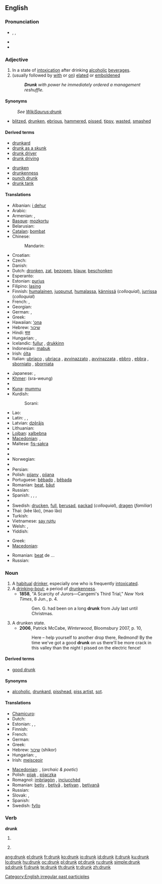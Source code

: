 ==English==

===Pronunciation===
* {{enPR|drŭngk}}, {{IPA|/drʌŋk/}}, {{SAMPA|/drVNk/}}
* {{audio|en-us-drunk.ogg|Audio (US)}}
* {{rhymes|ʌŋk}}

===Adjective===
{{en-adj|er}}

# In a state of [[intoxication]] after drinking [[alcoholic]] [[beverage]]s.
# (usually followed by [[with]] or [[on]]) [[elated]] or [[emboldened]]
#: '''''Drunk''' with power he immediately ordered a management reshuffle.''

====Synonyms====
: ''See [[:WikiSaurus:drunk|WikiSaurus:drunk]]''
* {{sense|intoxicated from alchohol}} [[blitzed]], [[drunken]], [[ebrious]], [[hammered]], [[pissed]], [[tipsy]], [[wasted]], [[smashed]]

====Derived terms====
{{rel-top|terms derived from drunk}}
* [[drunkard]]
* [[drunk as a skunk]]
* [[drunk driver]]
* [[drunk driving]]
{{rel-mid}}
* [[drunken]]
* [[drunkenness]]
* [[punch drunk]]
* [[drunk tank]]
{{rel-bottom}}

====Translations====
{{trans-top|intoxicated after drinking alcohol}}
* Albanian: [[i dehur]]
* Arabic: {{t|ar|سكران|tr=sakraan|sc=Arab}}
* Armenian: {{t|hy|խմած|tr=xmaç|sc=Hayeren|xs=Armenian}}, {{t|hy|հարբած|tr=harbaç|sc=Hayeren|xs=Armenian}}
* [[Basque]]: [[mozkortu]]
* Belarusian: {{t-|be|п'яны|alt=п’яны|tr=pjány|sc=Cyrl|xs=Belarusian}}
* [[Catalan]]: [[bombat]]
* Chinese:
*: Mandarin: {{t-|cmn|醉|tr=zuì|sc=Hani|xs=Mandarin}}
* Croatian: {{t-|hr|pijan}}
* Czech: {{t-|cs|opilý|m}}
* Danish: {{t-|da|fuld}}
* Dutch: [[dronken]], [[zat]], [[bezopen]], [[blauw]], [[beschonken]]
* Esperanto: {{t-|eo|ebria|xs=Esperanto}}
* Estonian: [[purjus]]
* Filipino: [[lasing]]
* Finnish: [[humalainen]], [[juopunut]], [[humalassa]], [[kännissä]] (''colloquial''), [[jurrissa]] (''colloquial'')
* French: {{t+|fr|ivre}}, {{t+|fr|saoul}}
* Georgian: {{t-|ka|მთვრალი|tr=mt‘vrali|xs=Georgian}}
* German: {{t+|de|betrunken}},  {{t+|de|besoffen}}
* Greek: {{t+|el|μεθυσμένος|tr=meθisménos|sc=Grek}}
* Hawaiian: [[ʻona]]
* Hebrew: [[שיכור]]
* Hindi: [[मत्त]]
* Hungarian: {{t|hu|ittas}},  {{t+|hu|részeg}}
* Icelandic: [[fullur]] {{m}}, [[drukkinn]] {{m}}
* Indonesian: [[mabuk]]
* Irish: [[ólta]]
* Italian: [[ubriaco]] {{m}}, [[ubriaca]] {{f}}, [[avvinazzato]] {{m}}, [[avvinazzata]] {{f}}, [[ebbro]] {{m}}, [[ebbra]] {{f}}, [[sborniato]] {{m}}, [[sborniata]] {{f}}
{{trans-mid}}
* Japanese: {{t-|ja|酔っ払い|tr=よっぱらい, yopparai|sc=Jpan}},  {{t|ja|酔い|tr=よい, yoi|sc=Jpan}}
* [[Khmer]]: {{Khmr|[[ស្រវឹង]]}} (sra-weung)
* {{trreq|Korean}}
* [[Kuna]]: [[mummu]]
* Kurdish:
*: Sorani: {{t|ku|سه‌رخۆش|tr=serxosh|sc=ku-Arab}}
* Lao: {{t-|lo|ເມົາເຫລົ້າ|tr=mao-lao|sc=Laoo|xs=Lao}}
* Latin: {{t-|la|ebrius|m}}, {{t-|la|ebria|f}}, {{t-|la|ebrium|n}}
* Latvian: [[dzērājs]]
* Lithuanian: {{t|lt|girtas|xs=Lithuanian}}
* [[Lojban]]: [[xalbebna]]
* [[Macedonian]]: {{t-|mk|пијан|m|tr=píjan|sc=Cyrl|xs=Macedonian}},  {{t|mk|опиен|m|tr=ópien|sc=Cyrl|xs=Macedonian}}
* Maltese: [[fis-sakra]]
* {{trreq|Maori}}
* {{trreq|Mongolian}}
* Norwegian: {{t+|no|full}}
* {{trreq|Old English}}
* Persian: {{t+|fa|مست|tr=mast|sc=fa-Arab|xs=Persian}}
* Polish: [[pijany]] {{m}}, [[pijana]] {{f}}
* Portuguese: [[bêbado]] {{m}}, [[bêbada]] {{f}}
* Romanian: [[beat]], [[băut]]
* Russian: {{t+|ru|пьяный|tr=p’jányj|sc=Cyrl}}
* Spanish: {{t+|es|borracho|m}}, {{t-|es|borracha|f}}, {{t+|es|ebrio|m}}, {{t-|es|ebria|f}}
* {{trreq|Swahili}}
* Swedish: [[drucken]], [[full]], [[berusad]], [[packad]] (''colloquial''), [[dragen]] (''familiar'')
* Thai: {{Thai|[[ขี้เหล้า]]}} (kêe lâo), {{Thai|[[เมาเหล้า]]}} (mao lâo)
* Turkish: {{t+|tr|sarhoş}}
* Vietnamese: [[say rượu]]
* Welsh: {{t+|cy|meddw|xs=Welsh}}, {{t+|cy|wedi|xs=Welsh}} {{t+|cy|meddwi|xs=Welsh}}
* Yiddish: {{t|yi|שיכּור|tr=shiker|sc=Hebr|xs=Yiddish}}
{{trans-bottom}}

{{trans-top|elated by emotion}}
* Greek: {{t|el|μεθυσμένος|tr=meθisménos|sc=Grek}}
* [[Macedonian]]: {{t|mk|опиен|m|tr=ópien|sc=Cyrl|xs=Macedonian}}
{{trans-mid}}
* Romanian: [[beat]] de ...
* Russian: {{t|ru|опьянённый|tr=op’janjónnyj|sc=Cyrl}}
{{trans-bottom}}

===Noun===
{{en-noun}}

# A [[habitual]] [[drinker]], especially one who is frequently [[intoxicated]].
# A [[drinking-bout]]; a period of [[drunkenness]].
#* '''1858''', "A Scarcity of Jurors—Cangemi's Third Trial," ''New York Times'', 8 Jun., p. 4.
#*: Gen. G. had been on a long '''drunk''' from July last until Christmas.
# A drunken state.
#* '''2006''', Patrick McCabe, ''Winterwood'', Bloomsbury 2007, p. 10,
#*: Here – help yourself to another drop there, Redmond!  By the time we've got a good '''drunk''' on us there'll be more crack in this valley than the night I pissed on the electric fence!

====Derived terms====
* [[good drunk]]

====Synonyms====
* {{sense|habitual drinker}} [[alcoholic]], [[drunkard]], [[pisshead]], [[piss artist]], [[sot]].

====Translations====
{{trans-top|drinker}}
* [[Chamicuro]]: {{tø|ccc|shinitac̈homalo}}
* Dutch: {{t-|nl|dronkaard|m}}
* Estonian: {{t-|et|joodik}},  {{t|et|alkohoolik}},  {{t|et|alkash}}
* Finnish: {{t+|fi|juoppo}}
* French: {{t+|fr|ivrogne}}
* German: {{t-|de|Trinker|m}}
* Greek: {{t|el|μέθυσος|m|tr=méθisos|sc=Grek}}
* Hebrew: [[שיכור]] (shikor)
* Hungarian: {{t+|hu|alkoholista}},  {{qualifier|informal word}} {{t|hu|piás}}
* Irish: [[meisceoir]]
{{trans-mid}}
* [[Macedonian]]: {{t|mk|пијаница|m|f|tr=pijánica|sc=Cyrl|xs=Macedonian}},  {{t|mk|бекрија|m|tr=békrija|sc=Cyrl|xs=Macedonian}} (''archaic & poetic'')
* Polish: [[pijak]] {{m}}, [[pijaczka]] {{f}}
* Romagnol: [[imbriagòn]] {{m}}, [[inciucchèd]] {{m}}
* Romanian: [[beţiv]] {{m}}, [[beţivă]] {{f}}, [[beţivan]] {{m}}, [[beţivană]] {{f}}
* Russian: {{t+|ru|пьяница|m|f|sc=Cyrl}}
* Slovak: {{t-|sk|opilec|m}}, {{t-|sk|pijan|m}}
* Spanish: {{t+|es|borracho|m}}
* Swedish: [[fyllo]] {{n}}
{{trans-bottom}}

===Verb===
'''drunk'''

# {{past participle of|[[drink]]}}
# {{context|Southern US}} {{simple past of|[[drink]]}}

[[Category:English irregular past participles]]

[[ang:drunk]]
[[el:drunk]]
[[fr:drunk]]
[[ko:drunk]]
[[io:drunk]]
[[id:drunk]]
[[it:drunk]]
[[ku:drunk]]
[[lo:drunk]]
[[hu:drunk]]
[[oc:drunk]]
[[pl:drunk]]
[[pt:drunk]]
[[ru:drunk]]
[[simple:drunk]]
[[sd:drunk]]
[[fi:drunk]]
[[te:drunk]]
[[th:drunk]]
[[tr:drunk]]
[[zh:drunk]]